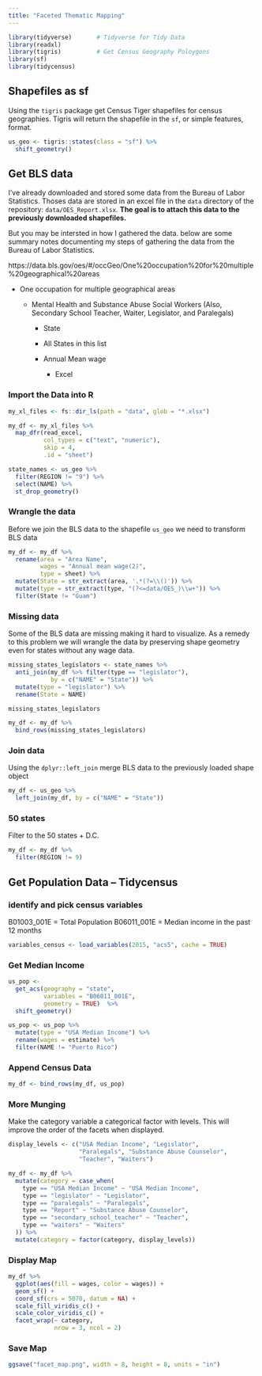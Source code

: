 ```yaml
---
title: "Faceted Thematic Mapping"
---
```


```r
library(tidyverse)       # Tidyverse for Tidy Data
library(readxl)
library(tigris)          # Get Census Geography Poloygons
library(sf)
library(tidycensus)
```

## Shapefiles as sf 

Using the `tigris` package get Census Tiger shapefiles for census geographies.  Tigris will return the shapefile in the `sf`, or simple features, format.

```r
us_geo <- tigris::states(class = "sf") %>% 
  shift_geometry()
```

## Get BLS data

I've already downloaded and stored some data from the Bureau of Labor Statistics.  Thoses data are stored in an excel file in the `data` directory of the repository:  `data/OES_Report.xlsx`.  **The goal is to attach this data to the previously downloaded shapefiles.**  

But you may be intersted in how I gathered the data. below are some summary notes documenting my steps of gathering the data from the Bureau of Labor Statistics.  

https://data.bls.gov/oes/#/occGeo/One%20occupation%20for%20multiple%20geographical%20areas

-  One occupation for multiple geographical areas

    - Mental Health and Substance Abuse Social Workers  (Also, Secondary School Teacher, Waiter, Legislator, and Paralegals)
    
        - State
        
        - All States in this list
        
        - Annual Mean wage
        
            - Excel
            
### Import the Data into R 
    
```r
my_xl_files <- fs::dir_ls(path = "data", glob = "*.xlsx")

my_df <- my_xl_files %>% 
  map_dfr(read_excel, 
          col_types = c("text", "numeric"), 
          skip = 4, 
          .id = "sheet")
```

```r
state_names <- us_geo %>% 
  filter(REGION != "9") %>% 
  select(NAME) %>% 
  st_drop_geometry() 
```


### Wrangle the data

Before we join the BLS data to the shapefile `us_geo` we need to transform BLS data

```r
my_df <- my_df %>% 
  rename(area = "Area Name",
         wages = "Annual mean wage(2)",
         type = sheet) %>% 
  mutate(State = str_extract(area, '.*(?=\\()')) %>% 
  mutate(type = str_extract(type, "(?<=data/OES_)\\w+")) %>% 
  filter(State != "Guam")
```

### Missing data

Some of the BLS data are missing making it hard to visualize.  As a remedy to this problem we will wrangle the data by preserving shape geometry even for states without any wage data.

```r
missing_states_legislators <- state_names %>% 
  anti_join(my_df %>% filter(type == "legislator"), 
            by = c("NAME" = "State")) %>% 
  mutate(type = "legislator") %>% 
  rename(State = NAME)

missing_states_legislators
```

```r
my_df <- my_df %>% 
  bind_rows(missing_states_legislators)
```

### Join data

Using the `dplyr::left_join` merge BLS data to the previously loaded shape object

```r
my_df <- us_geo %>% 
  left_join(my_df, by = c("NAME" = "State"))
```

### 50 states

Filter to the 50 states + D.C.

```r
my_df <- my_df %>% 
  filter(REGION != 9) 
```

## Get Population Data -- Tidycensus

### identify and pick census variables

B01003_001E = Total Population
B06011_001E = Median income in the past 12 months

```r
variables_census <- load_variables(2015, "acs5", cache = TRUE)
```

### Get Median Income

```r
us_pop <- 
  get_acs(geography = "state",
          variables = "B06011_001E",
          geometry = TRUE)  %>% 
  shift_geometry()

us_pop <- us_pop %>% 
  mutate(type = "USA Median Income") %>% 
  rename(wages = estimate) %>% 
  filter(NAME != "Puerto Rico")
```

### Append Census Data

```r
my_df <- bind_rows(my_df, us_pop)
```

### More Munging

Make the category variable a categorical factor with levels.  This will improve the order of the facets when displayed.

```r
display_levels <- c("USA Median Income", "Legislator", 
                    "Paralegals", "Substance Abuse Counselor", 
                    "Teacher", "Waiters")

my_df <- my_df %>% 
  mutate(category = case_when(
    type == "USA Median Income" ~ "USA Median Income",
    type == "legislator" ~ "Legislator",
    type == "paralegals" ~ "Paralegals",
    type == "Report" ~ "Substance Abuse Counselor",
    type == "secondary_school_teacher" ~ "Teacher",
    type == "waiters" ~ "Waiters"
  )) %>% 
  mutate(category = factor(category, display_levels))
```

### Display Map

```r
my_df %>%
  ggplot(aes(fill = wages, color = wages)) +
  geom_sf() +
  coord_sf(crs = 5070, datum = NA) +
  scale_fill_viridis_c() + 
  scale_color_viridis_c() +
  facet_wrap(~ category, 
             nrow = 3, ncol = 2)
```



### Save Map

```r
ggsave("facet_map.png", width = 8, height = 8, units = "in")
```
